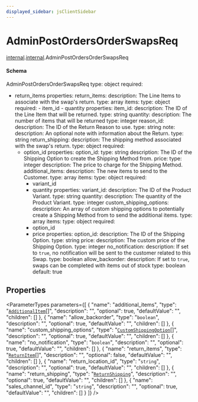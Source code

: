 ```yaml
---
displayed_sidebar: jsClientSidebar
---
```



# AdminPostOrdersOrderSwapsReq

[internal](../../admin_discounts/modules/admin_discounts.internal.mdx).[internal](../modules/admin_discounts.internal.internal.mdx).AdminPostOrdersOrderSwapsReq

#### Schema

AdminPostOrdersOrderSwapsReq
type: object
required:
  - return_items
properties:
  return_items:
    description: The Line Items to associate with the swap's return.
    type: array
    items:
      type: object
      required:
        - item_id
        - quantity
      properties:
        item_id:
          description: The ID of the Line Item that will be returned.
          type: string
        quantity:
          description: The number of items that will be returned
          type: integer
        reason_id:
          description: The ID of the Return Reason to use.
          type: string
        note:
          description: An optional note with information about the Return.
          type: string
  return_shipping:
    description: The shipping method associated with the swap's return.
    type: object
    required:
      - option_id
    properties:
      option_id:
        type: string
        description: The ID of the Shipping Option to create the Shipping Method from.
      price:
        type: integer
        description: The price to charge for the Shipping Method.
  additional_items:
    description: The new items to send to the Customer.
    type: array
    items:
      type: object
      required:
        - variant_id
        - quantity
      properties:
        variant_id:
          description: The ID of the Product Variant.
          type: string
        quantity:
          description: The quantity of the Product Variant.
          type: integer
  custom_shipping_options:
    description: An array of custom shipping options to potentially create a Shipping Method from to send the additional items.
    type: array
    items:
      type: object
      required:
        - option_id
        - price
      properties:
        option_id:
          description: The ID of the Shipping Option.
          type: string
        price:
          description: The custom price of the Shipping Option.
          type: integer
  no_notification:
    description: If set to `true`, no notification will be sent to the customer related to this Swap.
    type: boolean
  allow_backorder:
    description: If set to `true`, swaps can be completed with items out of stock
    type: boolean
    default: true

## Properties

<ParameterTypes parameters={[
  {
    "name": "additional_items",
    "type": "[`AdditionalItem`](admin_discounts.internal.AdditionalItem-1.mdx)[]",
    "description": "",
    "optional": true,
    "defaultValue": "",
    "children": []
  },
  {
    "name": "allow_backorder",
    "type": "`boolean`",
    "description": "",
    "optional": true,
    "defaultValue": "",
    "children": []
  },
  {
    "name": "custom_shipping_options",
    "type": "[`CustomShippingOption`](admin_discounts.internal.CustomShippingOption.mdx)[]",
    "description": "",
    "optional": true,
    "defaultValue": "",
    "children": []
  },
  {
    "name": "no_notification",
    "type": "`boolean`",
    "description": "",
    "optional": true,
    "defaultValue": "",
    "children": []
  },
  {
    "name": "return_items",
    "type": "[`ReturnItem`](admin_discounts.internal.ReturnItem.mdx)[]",
    "description": "",
    "optional": false,
    "defaultValue": "",
    "children": []
  },
  {
    "name": "return_location_id",
    "type": "`string`",
    "description": "",
    "optional": true,
    "defaultValue": "",
    "children": []
  },
  {
    "name": "return_shipping",
    "type": "[`ReturnShipping`](admin_discounts.internal.ReturnShipping-1.mdx)",
    "description": "",
    "optional": true,
    "defaultValue": "",
    "children": []
  },
  {
    "name": "sales_channel_id",
    "type": "`string`",
    "description": "",
    "optional": true,
    "defaultValue": "",
    "children": []
  }
]} />
